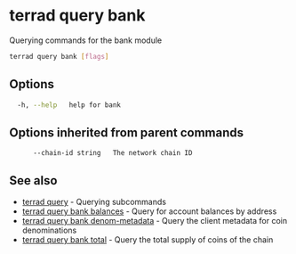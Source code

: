 # terrad query bank

Querying commands for the bank module

```sh Terrad
terrad query bank [flags]
```

## Options

```sh Terrad
  -h, --help   help for bank
```

## Options inherited from parent commands

```
      --chain-id string   The network chain ID
```

## See also

* [terrad query](terrad_query.mdx)	 - Querying subcommands
* [terrad query bank balances](terrad_query_bank_balances.mdx)	 - Query for account balances by address
* [terrad query bank denom-metadata](terrad_query_bank_denom-metadata.mdx)	 - Query the client metadata for coin denominations
* [terrad query bank total](terrad_query_bank_total.mdx)	 - Query the total supply of coins of the chain


